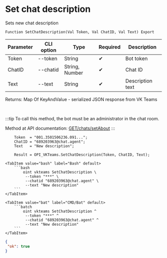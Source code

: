 ﻿---
sidebar_position: 13
description: Set chat description and other functions to work with VKTeams in the Open Integration Package, a free open-source integration library for 1C:Enterprise 8, OneScript and CLI
keywords: [1C, 1С, 1С:Enterprise, 1С:Enterprise 8.3, API, Integration, Services, Exchange, OneScript, CLI, VKTeams]
---


# Set chat description
 Sets new chat description



`Function SetChatDescription(Val Token, Val ChatID, Val Text) Export`

  | Parameter | CLI option | Type | Required | Description |
  |-|-|-|-|-|
  | Token | --token | String | &#x2714; | Bot token |
  | ChatID | --chatid | String, Number | &#x2714; | Chat ID |
  | Text | --text | String | &#x2714; | Description text |

  
  Returns:  Map Of KeyAndValue - serialized JSON response from VK Teams

<br/>

:::tip
To call this method, the bot must be an administrator in the chat room.

Method at API documentation: [GET ​​/chats/setAbout](https://teams.vk.com/botapi/#/chats/get_chats_setAbout)
:::
<br/>



```bsl title="1C:Enterprise/OneScript code example"
    Token  = "001.3501506236.091...";
    ChatID = "689203963@chat.agent";
    Text   = "New description";

    Result = OPI_VKTeams.SetChatDescription(Token, ChatID, Text);
```
 

 <Tabs>
  
    <TabItem value="bash" label="Bash" default>
        ```bash
            oint vkteams SetChatDescription \
             --token "***" \
             --chatid "689203963@chat.agent" \
             --text "New description"
        ```
    </TabItem>
  
    <TabItem value="bat" label="CMD/Bat" default>
        ```batch
            oint vkteams SetChatDescription ^
             --token "***" ^
             --chatid "689203963@chat.agent" ^
             --text "New description"
        ```
    </TabItem>
</Tabs>


```json title="Result"
{
 "ok": true
}
```

